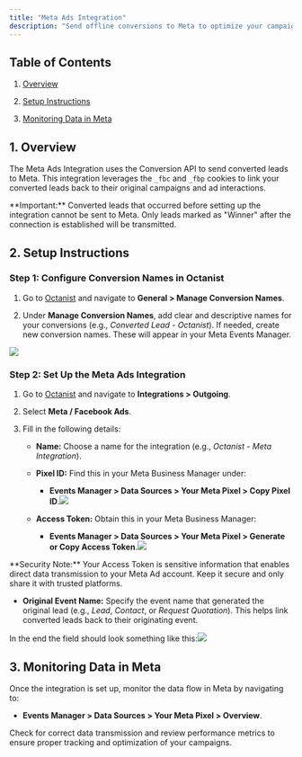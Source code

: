 ```yaml
---
title: "Meta Ads Integration"
description: "Send offline conversions to Meta to optimize your campaigns, reduce ad costs, and focus on profitability instead of revenue."
---
```


## Table of Contents

1. [Overview](#1-overview)

2. [Setup Instructions](#2-setup-instructions)

3. [Monitoring Data in Meta](#3-monitoring-data-in-meta)

## 1. Overview

The Meta Ads Integration uses the Conversion API to send converted leads to Meta. This integration leverages the `_fbc` and `_fbp` cookies to link your converted leads back to their original campaigns and ad interactions.

<Warning>
  **Important:** Converted leads that occurred before setting up the integration
  cannot be sent to Meta. Only leads marked as "Winner" after the connection is
  established will be transmitted.
</Warning>

## 2. Setup Instructions

### Step 1: Configure Conversion Names in Octanist

1. Go to [Octanist](https://octanist.com/) and navigate to **General > Manage Conversion Names**.

2. Under **Manage Conversion Names**, add clear and descriptive names for your conversions (e.g., *Converted Lead - Octanist*). If needed, create new conversion names. These will appear in your Meta Events Manager.

![](/images/google-ads/manange-conversion-names.png)

### Step 2: Set Up the Meta Ads Integration

1. Go to [Octanist](https://octanist.com/) and navigate to **Integrations > Outgoing**.

2. Select **Meta / Facebook Ads**.

3. Fill in the following details:

   * **Name:** Choose a name for the integration (e.g., *Octanist - Meta Integration*).

   * **Pixel ID:** Find this in your Meta Business Manager under:

     * **Events Manager > Data Sources > Your Meta Pixel > Copy Pixel ID**.![](/images/meta-facebook/meta-find-meta-pixel-id.jpg)

   * **Access Token:** Obtain this in your Meta Business Manager:

     * **Events Manager > Data Sources > Your Meta Pixel > Generate or Copy Access Token**.![](/images/meta-facebook/meta-find-and-generate-access-token.jpg)

<Warning>
  **Security Note:** Your Access Token is sensitive information that enables
  direct data transmission to your Meta Ad account. Keep it secure and only
  share it with trusted platforms.
</Warning>

* **Original Event Name:** Specify the event name that generated the original lead (e.g., *Lead*, *Contact*, or *Request Quotation*). This helps link converted leads back to their originating event.

In the end the field should look something like this:![](/images/meta-facebook/meta-outgoing-connection-setup.jpg)

## 3. Monitoring Data in Meta

Once the integration is set up, monitor the data flow in Meta by navigating to:

* **Events Manager > Data Sources > Your Meta Pixel > Overview**.

Check for correct data transmission and review performance metrics to ensure proper tracking and optimization of your campaigns.